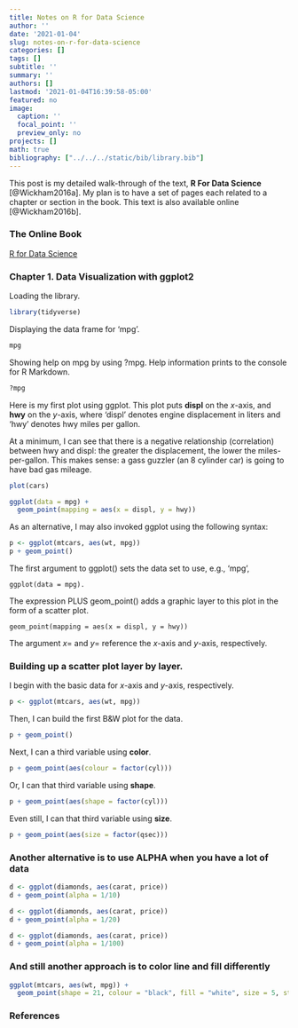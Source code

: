 ```yaml
---
title: Notes on R for Data Science
author: ''
date: '2021-01-04'
slug: notes-on-r-for-data-science
categories: []
tags: []
subtitle: ''
summary: ''
authors: []
lastmod: '2021-01-04T16:39:58-05:00'
featured: no
image:
  caption: ''
  focal_point: ''
  preview_only: no
projects: []
math: true
bibliography: ["../../../static/bib/library.bib"]
---
```


This post is my detailed walk-through of the text, __R For Data Science__ [@Wickham2016a]. My plan is to have a set of pages each related to a chapter or section in the book. This text is also available online [@Wickham2016b].

### The Online Book

[R for Data Science](https://r4ds.had.co.nz/r-markdown.html)

### Chapter 1. Data Visualization with ggplot2

Loading the library.

```r
library(tidyverse)
```

Displaying the data frame for 'mpg'.

```r
mpg
```

Showing help on mpg by using ?mpg. Help information prints to the console for R Markdown.

```r
?mpg
```

Here is my first plot using ggplot. This plot puts **displ** on the $x$-axis, and **hwy** on the $y$-axis, where 'displ' denotes engine displacement in liters and 'hwy' denotes hwy miles per gallon.

At a minimum, I can see that there is a negative relationship (correlation) between hwy and displ: the greater the displacement, the lower the miles-per-gallon. This makes sense: a gass guzzler (an 8 cylinder car) is going to have bad gas mileage.

```r
plot(cars)
```

```r
ggplot(data = mpg) +
  geom_point(mapping = aes(x = displ, y = hwy))
```
As an alternative, I may also invoked ggplot using the following syntax:

```r
p <- ggplot(mtcars, aes(wt, mpg))
p + geom_point()
```

The first argument to ggplot() sets the data set to use, e.g., 'mpg',

    ggplot(data = mpg).
    
The expression PLUS geom_point() adds a graphic layer to this plot in the form of a scatter plot.

    geom_point(mapping = aes(x = displ, y = hwy))
    
The argument $x=$ and $y=$ reference the $x$-axis and $y$-axis, respectively.

### Building up a scatter plot layer by layer.

I begin with the basic data for $x$-axis and $y$-axis, respectively.

```r
p <- ggplot(mtcars, aes(wt, mpg))
```

Then, I can build the first B&W plot for the data.

```r
p + geom_point()
```
Next, I can a third variable using **color**.

```r
p + geom_point(aes(colour = factor(cyl)))
```

Or, I can that third variable using **shape**.

```r
p + geom_point(aes(shape = factor(cyl)))
```

Even still, I can that third variable using **size**.

```r
p + geom_point(aes(size = factor(qsec)))
```

### Another alternative is to use ALPHA when you have a lot of data

```r
d <- ggplot(diamonds, aes(carat, price))
d + geom_point(alpha = 1/10)
```

```r
d <- ggplot(diamonds, aes(carat, price))
d + geom_point(alpha = 1/20)
```

```r
d <- ggplot(diamonds, aes(carat, price))
d + geom_point(alpha = 1/100)
```

### And still another approach is to color line and fill differently

```r
ggplot(mtcars, aes(wt, mpg)) +
  geom_point(shape = 21, colour = "black", fill = "white", size = 5, stroke = 5)
```

### References

